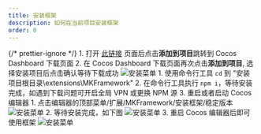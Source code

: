 ```yaml
---
title: 安装框架
description: 如何在当前项目安装框架
order: 0
---
```


{/* prettier-ignore */}
<Stepper>
	<StepperItem title="步骤 1: 在 Cocos 商店下载安装插件">
                1. 打开 [此链接](https://store.cocos.com/app/detail/6426) 页面后点击**添加到项目**跳转到 Cocos Dashboard 下载页面 
                2. 在 Cocos Dashboard 下载页面再次点击**添加到项目**, 选择安装项目后点击确认等待下载成功
	</StepperItem>
	<StepperItem title="步骤 2: 安装插件依赖的 NPM 包">
                ![安装菜单](/docs/4d607e16-4dbe-4007-90ec-965671ac076a.png)
		1. 使用命令行工具 `cd` 到 "安装项目根目录\extensions\MKFramework"
                2. 在命令行工具执行 `npm i`，等待安装完成，如遇到下载问题可开启全局 VPN 或更换 NPM 源
                3. 重启或者启动 Cocos 编辑器
	</StepperItem>
	<StepperItem title="步骤 3: 安装框架">
                1. 点击编辑器的顶部菜单/扩展/MKFramework/安装框架/稳定版本 
                ![安装菜单](/docs/6a46e42d-5a3b-4e70-ad66-fa45fc504df3.png)
                2. 等待安装完成，如下图
                ![安装菜单](/docs/34171595-064d-441c-b517-804172f4ea7d.png)
                3. 重启 Cocos 编辑器后即可使用框架
                ![安装菜单](/docs/d723b10d-8166-4a91-991e-354759e4a14a.png)
	</StepperItem>
</Stepper>
